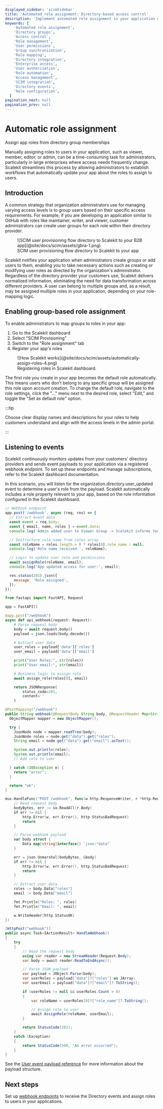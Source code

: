 ```yaml
---
displayed_sidebar: 'scimSidebar'
title: 'Automated role assignment: Directory-based access control'
description: 'Implement automated role assignment in your application using directory group memberships. Learn how to synchronize user roles with directory groups for efficient access management.'
keywords: [
    'Automated role assignment',
    'Directory groups',
    'Access control',
    'Role management',
    'User permissions',
    'Group synchronization',
    'Role mapping',
    'Directory integration',
    'Enterprise access',
    'User authorization',
    'Role automation',
    'Access management',
    'SCIM integration',
    'Directory events',
    'Role configuration',
  ]
pagination_next: null
pagination_prev: null
---
```


# Automatic role assignment

<Subtitle>Assign app roles from directory group memberships</Subtitle>

Manually assigning roles to users in your application, such as viewer, member, editor, or admin, can be a time-consuming task for administrators, particularly in large enterprises where access needs frequently change. Scalekit streamlines this process by allowing administrators to establish workflows that automatically update your app about the roles to assign to users.

## Introduction

A common strategy that organization administrators use for managing varying access levels is to group users based on their specific access requirements. For example, if you are developing an application similar to GitHub with roles like maintainer, writer, and viewer, customer administrators can create user groups for each role within their directory provider.

<figure>
  ![SCIM user provisioning flow directory to Scalekit to your B2B
  app](@site/docs/scim/assets/gbra-1.png)
  <figcaption>SCIM user provisioning flow directory to Scalekit to your app</figcaption>
</figure>

Scalekit notifies your application when administrators create groups or add users to them, enabling you to take necessary actions such as creating or modifying user roles as directed by the organization's administrator. Regardless of the directory provider your customers use, Scalekit
delivers normalized information, eliminating the need for data transformation across different providers. A user can belong to multiple groups and, as a result, may be assigned multiple roles in your application, depending on your role-mapping logic.

## Enabling group-based role assignment

To enable administrators to map groups to roles in your app:

1. Go to the Scalekit dashboard
2. Select "SCIM Provisioning"
3. Switch to the "Role assignment" tab
4. Register your app's roles

<figure>
  ![How Scalekit works](@site/docs/scim/assets/automatically-assign-roles-4.png)
  <figcaption>Registering roles in Scalekit dashboard.</figcaption>
</figure>

The first role you create in your app becomes the default role automatically. This means users who
don't belong to any specific group will be assigned this role upon account creation. To change the
default role, navigate to the role settings, click the "..." menu next to the desired role, select
"Edit," and toggle the "Set as default role" option.

:::tip

Choose clear display names and descriptions for your roles to help customers understand and align
with the access levels in the admin portal.

:::

## Listening to events

Scalekit continuously monitors updates from your customers' directory providers and sends event
payloads to your application via a registered webhook endpoint. To set up these endpoints and manage
subscriptions, refer to the Scalekit dashboard documentation.

In this scenario, you will listen for the <SimpleCode>organization.directory.user_updated</SimpleCode> event to determine a user's role from
the payload. Scalekit automatically includes a role property relevant to your app, based on the role
information configured in the Scalekit dashboard.

<CodeWithHeader title="Webhook endpoint for role updates">

<Tabs groupId="tech-stack" queryString>

<TabItem value="Node.js" label="Node.js">

```javascript showLineNumbers
// Webhook endpoint
app.post('/webhook', async (req, res) => {
  // Extract event data
  const event = req.body;
  const { email, name, roles } = event.data;
  console.log('Admin added user to Viewer Group -> Scalekit informs Your App\n');

  // Destructure role_name from roles array
  const roleName = roles.length > 0 ? roles[0].role_name : null;
  console.log('Role name received:', roleName);

  // Logic to update user role and permissions
  await assignRole(roleName, email);
  console.log('App updated access for user:', email);

  res.status(201).json({
    message: 'Role assigned',
  });
});
```

</TabItem>

<TabItem value="python" label="Python">

```python showLineNumbers
from fastapi import FastAPI, Request

app = FastAPI()

@app.post("/webhook")
async def api_webhook(request: Request):
    # Parse request body
    body = await request.body()
    payload = json.loads(body.decode())

    # Extract user data
    user_roles = payload['data']['roles']
    user_email = payload['data']['email']

    print("User Roles:", str(roles))
    print("User email:", str(email))

    # Business logic to assign role
    await assign_role(roles[0], email)

    return JSONResponse(
        status_code=201,
        content=''
    )
```

</TabItem>

<TabItem value="java" label="Java">

```java showLineNumbers
@PostMapping("/webhook")
public String webhook(@RequestBody String body, @RequestHeader Map<String, String> headers) {
  ObjectMapper mapper = new ObjectMapper();

  try {
    JsonNode node = mapper.readTree(body);
    JsonNode roles = node.get("data").get("roles");
    String email = node.get("data").get("email").asText();

    System.out.println(roles);
    System.out.println(email);
    // Add role to user

  } catch (IOException e) {
    return "error";
  }

  return "ok";
}

```

</TabItem>

<TabItem value="go" label="Go">

```go showLineNumbers
mux.HandleFunc("POST /webhook", func(w http.ResponseWriter, r *http.Request) {
    // Read request body
    bodyBytes, err := io.ReadAll(r.Body)
    if err != nil {
        http.Error(w, err.Error(), http.StatusBadRequest)
        return
    }

    // Parse webhook payload
    var body struct {
        Data map[string]interface{} `json:"data"`
    }

    err = json.Unmarshal(bodyBytes, &body)
    if err != nil {
        http.Error(w, err.Error(), http.StatusBadRequest)
        return
    }

    // Extract user data
    roles := body.Data["roles"]
    email := body.Data["email"]

    fmt.Println("Roles: ", roles)
    fmt.Println("Email: ", email)

    w.WriteHeader(http.StatusOK)
})
```

</TabItem>

<TabItem value="dotnet" label=".NET">

```csharp showLineNumbers
[HttpPost("webhook")]
public async Task<IActionResult> HandleWebhook()
{
    try
    {
        // Read the request body
        using var reader = new StreamReader(Request.Body);
        var body = await reader.ReadToEndAsync();

        // Parse JSON payload
        var payload = JObject.Parse(body);
        var userRoles = payload["data"]?["roles"] as JArray;
        var userEmail = payload["data"]?["email"]?.ToString();

        if (userRoles != null && userRoles.Count > 0)
        {
            var roleName = userRoles[0]?["role_name"]?.ToString();

            // Assign role to user
            await AssignRole(roleName, userEmail);
        }

        return StatusCode(201);
    }
    catch (Exception)
    {
        return StatusCode(500, "An error occurred");
    }
}
```

</TabItem>

</Tabs>
</CodeWithHeader>

See the [User event payload reference](/apis#tag/Webhooks/organization.directory.user_updated) for more information about the payload structure.

## Next steps

Set up [webhook endpoints](/apis#tag/Webhooks) to receive the Directory events and assign roles to users in your applications.